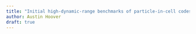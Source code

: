 ```yaml
---
title: "Initial high-dynamic-range benchmarks of particle-in-cell codes"
author: Austin Hoover
draft: true
---
```

